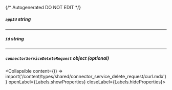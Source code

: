{/* Autogenerated DO NOT EDIT  */}

##### `appId` _string_

---
##### `id` _string_

---
##### `connectorServiceDeleteRequest` _object (optional)_
<Collapsible content={() => import('/content/types/shared/connector_service_delete_request/curl.mdx')} openLabel={Labels.showProperties} closeLabel={Labels.hideProperties}>
</Collapsible>


